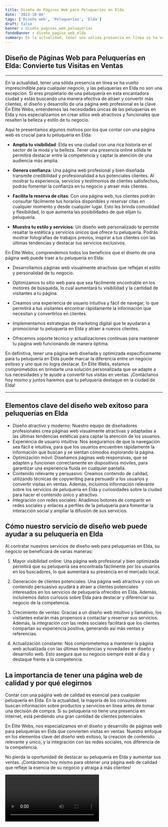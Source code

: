 ```yaml
---
title: Diseño de Páginas Web para Peluquerías en Elda
date: '2023-10-04'
tags: ['Diseño web', 'Peluquerías', 'Elda']
draft: false
banner : diseño_paginas_web_peluquerías
fondoBanner : diseño_pagina_web_elda
summary: En la actualidad, tener una sólida presencia en línea se ha vuelto imprescindible para cualquier negocio, y las peluquerías en Elda no son una excepción. Si eres propietario de una peluquería en esta encantadora ciudad y estás buscando una manera efectiva de atraer y convertir más clientes, el diseño y desarrollo de una página web profesional es la clave. En Élite Webs, entendemos las necesidades únicas de las peluquerías en Elda y nos especializamos en crear sitios web atractivos y funcionales que resalten la belleza y estilo de tu negocio.
---
```


## Diseño de Páginas Web para Peluquerías en Elda: Convierte tus Visitas en Ventas

***
En la actualidad, tener una sólida presencia en línea se ha vuelto imprescindible para cualquier negocio, y las peluquerías en Elda no son una excepción. Si eres propietario de una peluquería en esta encantadora ciudad y estás buscando una manera efectiva de atraer y convertir más clientes, el diseño y desarrollo de una página web profesional es la clave. En Élite Webs, entendemos las necesidades únicas de las peluquerías en Elda y nos especializamos en crear sitios web atractivos y funcionales que resalten la belleza y estilo de tu negocio.

Aquí te presentamos algunos motivos por los que contar con una página web es crucial para tu peluquería en Elda:

- **Amplía tu visibilidad**: Elda es una ciudad con una rica historia en el sector de la moda y la belleza. Tener una presencia online sólida te permitirá destacar entre la competencia y captar la atención de una audiencia más amplia.

- **Genera confianza**: Una página web profesional y bien diseñada transmite credibilidad y profesionalidad a tus potenciales clientes. Al mostrar tu experiencia, servicios y testimonios de clientes satisfechos, podrás fomentar la confianza en tu negocio y atraer más clientes.

- **Facilita la reserva de citas**: Con una página web, tus clientes podrán consultar fácilmente tus horarios disponibles y reservar citas en cualquier momento y desde cualquier lugar. Esto les brinda comodidad y flexibilidad, lo que aumenta las posibilidades de que elijan tu peluquería.

- **Muestra tu estilo y servicios**: Un diseño web personalizado te permite resaltar la estética y servicios únicos que ofrece tu peluquería. Podrás mostrar fotografías de trabajos previos, inspirar a tus clientes con las últimas tendencias y destacar tus servicios exclusivos.

En Élite Webs, comprendemos todos los beneficios que el diseño de una página web puede traer a tu peluquería en Elda:

- Desarrollamos páginas web visualmente atractivas que reflejan el estilo y personalidad de tu negocio.

- Optimizamos tu sitio web para que sea fácilmente encontrable en los motores de búsqueda, lo cual aumentará tu visibilidad y la cantidad de visitantes a tu página.

- Creamos una experiencia de usuario intuitiva y fácil de navegar, lo que permitirá a tus visitantes encontrar rápidamente la información que necesitan y convertirlos en clientes.

- Implementamos estrategias de marketing digital que te ayudarán a promocionar tu peluquería en Elda y atraer a nuevos clientes.

- Ofrecemos soporte técnico y actualizaciones continuas para mantener tu página web funcionando de manera óptima.

En definitiva, tener una página web diseñada y optimizada específicamente para tu peluquería en Elda puede marcar la diferencia entre un negocio exitoso y uno que no logra destacar. En Élite Webs, estamos comprometidos en brindarte una solución personalizada que se adapte a tus necesidades y te ayude a convertir tus visitas en ventas. ¡Contáctanos hoy mismo y juntos haremos que tu peluquería destaque en la ciudad de Elda!
***

<GifSeo />

<Cta />

## Elementos clave del diseño web exitoso para peluquerías en Elda

- Diseño atractivo y moderno: Nuestro equipo de diseñadores profesionales crea páginas web visualmente atractivas y adaptadas a las últimas tendencias estéticas para captar la atención de los usuarios.
- Experiencia de usuario intuitiva: Nos aseguramos de que la navegación sea fácil e intuitiva, para que los usuarios encuentren rápidamente la información que buscan y se sientan cómodos explorando la página.
- Optimización móvil: Diseñamos páginas web responsivas, que se adapten y funcionen correctamente en dispositivos móviles, para garantizar una experiencia fluida en cualquier pantalla.
- Contenido relevante y persuasivo: Creamos contenido de calidad, utilizando técnicas de copywriting para persuadir a los usuarios y convertir visitas en ventas. Además, incluimos información relevante sobre los servicios de peluquería en Elda y curiosidades sobre la ciudad para hacer el contenido único y atractivo.
- Integración con redes sociales: Añadimos botones de compartir en redes sociales y enlaces a perfiles de la peluquería para fomentar la interacción social y ampliar la difusión de sus servicios.

## Cómo nuestro servicio de diseño web puede ayudar a su peluquería en Elda

Al contratar nuestros servicios de diseño web para peluquerías en Elda, su negocio se beneficiará de varias maneras:

1. Mayor visibilidad online: Una página web profesional y bien optimizada permitirá que su peluquería sea encontrada fácilmente por los usuarios en los buscadores, lo que aumentará su presencia en el mercado local.

2. Generación de clientes potenciales: Una página web atractiva y con un contenido persuasivo ayudará a atraer a clientes potenciales interesados en los servicios de peluquería ofrecidos en Elda. Además, incluiremos datos curiosos sobre Elda para destacar y diferenciar su negocio de la competencia.

3. Crecimiento de ventas: Gracias a un diseño web intuitivo y llamativo, los visitantes estarán más propensos a contactar y reservar sus servicios. Además, la integración con las redes sociales facilitará que los clientes compartan su experiencia positiva, generando así más ventas y referencias.

4. Actualización constante: Nos comprometemos a mantener la página web actualizada con las últimas tendencias y novedades en diseño y desarrollo web. Esto asegura que su negocio siempre esté al día y destaque frente a la competencia.

## La importancia de tener una página web de calidad y por qué elegirnos

Contar con una página web de calidad es esencial para cualquier peluquería en Elda. En la actualidad, la mayoría de los consumidores buscan información sobre productos y servicios en línea antes de tomar una decisión de compra. Si su peluquería no tiene una presencia en Internet, está perdiendo una gran cantidad de clientes potenciales.

En Élite Webs, nos especializamos en el diseño y desarrollo de páginas web para peluquerías en Elda que convierten visitas en ventas. Nuestro enfoque en los elementos clave del diseño web exitoso, la creación de contenido relevante y único, y la integración con las redes sociales, nos diferencia de la competencia.

No pierda la oportunidad de destacar su peluquería en Elda y aumentar sus ventas. ¡Contáctenos hoy mismo para obtener una página web de calidad que refleje la esencia de su negocio y atraiga a más clientes!

<Video />

<CtaBot job='Peluquerías' city='Elda'/>

<Gmaps query='Elda+españa+maps' />